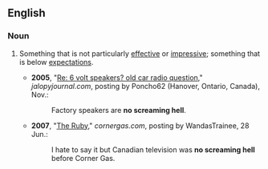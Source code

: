 ==English==

===Noun===
{{en-noun|sg=[[no]] [[screaming]] [[hell]]|-}}

# {{chiefly|Canada|idiomatic}} Something that is not particularly [[effective]] or [[impressive]]; something that is below [[expectations]].
#*'''2005''', "[http://www.jalopyjournal.com/forum/showthread.php?t=105379 Re: 6 volt speakers? old car radio question]," ''jalopyjournal.com'', posting by Poncho62 (Hanover, Ontario, Canada), Nov.:
#*:Factory speakers are '''no screaming hell'''.
#*'''2007''', "[http://www.cornergas.com/ruby/?topic=1767&offset=20&sort=asc The Ruby]," ''cornergas.com'', posting by WandasTrainee, 28 Jun.:
#*:I hate to say it but Canadian television was '''no screaming hell''' before Corner Gas.